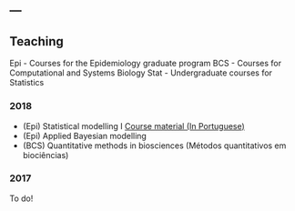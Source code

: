 ---
---

## Teaching

Epi - Courses for the Epidemiology graduate program
BCS - Courses for Computational and Systems Biology
Stat - Undergraduate courses for Statistics

### 2018

- (Epi) Statistical modelling I [Course material (In Portuguese)](https://gitlab.procc.fiocruz.br/marcelo/me-I) 
- (Epi) Applied Bayesian modelling 
- (BCS) Quantitative methods in biosciences (Métodos quantitativos em biociências)

### 2017

To do!